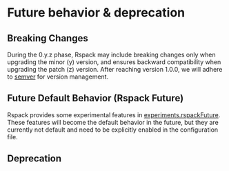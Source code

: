 
# Future behavior & deprecation

## Breaking Changes

During the 0.y.z phase, Rspack may include breaking changes only when upgrading the minor (y) version, and ensures backward compatibility when upgrading the patch (z) version. After reaching version 1.0.0, we will adhere to [semver](https://semver.org/) for version management.

## Future Default Behavior (Rspack Future)

Rspack provides some experimental features in [experiments.rspackFuture](/config/experiments#experimentsrspackfuture). These features will become the default behavior in the future, but they are currently not default and need to be explicitly enabled in the configuration file.

## Deprecation

<DeprecationTable />
